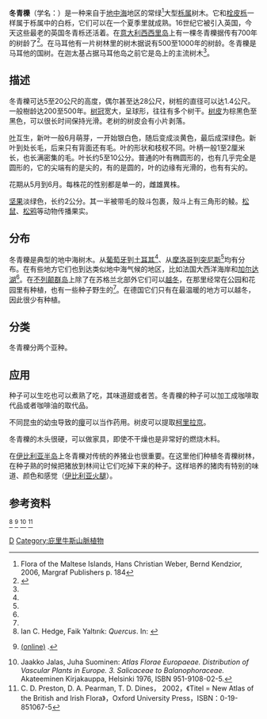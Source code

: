 {{Speciesbox 
| genus = Quercus
| species = ilex
| authority = Andr.
| image = Quercus_ilex_rotundifolia.jpg
| image_caption = 冬青櫟
| range_map = Quercus_ilex range.svg
| range_map_caption =  ''Q. ilex ilex''（绿色）、''Q. ilex rotundifolia''（橙色）
}}
'''冬青櫟'''（学名：{{lang|la|''Quercus ilex''}}）是一种来自于[[地中海|地中海]]地区的常绿<ref name="Maltese Islands 2006, p. 184">Flora of the Maltese Islands, Hans Christian Weber, Bernd Kendzior, 2006, Margraf Publishers p. 184</ref>大型[[栎属|栎属]]树木。它和[[栓皮栎|栓皮栎]]一样属于栎属中的白栎，它们可以在一个夏季里就成熟。16世纪它被引入英国，今天这些最老的英国冬青栎还活着。在[[意大利|意大利]][[西西里岛|西西里岛]]上有一棵冬青櫟据传有700年的树龄了<ref>{{Cite web |url=http://www.comunedimilo.ct.it/illecciosecolare.htm |title=存档副本 |accessdate=2014-05-03 |archive-date=2020-04-17 |archive-url=https://web.archive.org/web/20200417031837/http://www.comunedimilo.ct.it/illecciosecolare.htm |dead-url=no }}</ref>。在马耳他有一片树林里的树木据说有500至1000年的树龄。冬青櫟是马耳他的国树。在迦太基占据马耳他岛之前它是岛上的主流树木<ref name="Maltese Islands 2006, p. 184"/>。

==描述==
冬青櫟可达5至20公尺的高度，偶尔甚至达28公尺，树桩的直径可以达1.4公尺。一般樹龄达200至500年。[[树冠|树冠]]宽大，呈球形，往往有多个树干。[[树皮|树皮]]为棕黑色至黑色，可以很长时间保持光滑。老树的树皮会有小片剥落。

[[叶|叶]]互生，新叶一般6月萌芽，一开始银白色，随后变成淡黄色，最后成深绿色。新叶到处长毛，后来只有背面还有毛。叶的形状和枝杈不同。叶柄一般1至2厘米长，也长满密集的毛。叶长约5至10公分。普通的叶有椭圆形的，也有几乎完全是圆形的，它的尖端有的是尖的，有的是圆的，叶的边缘有光滑的，也有有尖的。

花期从5月到6月。每株花的性别都是单一的，雌雄異株。

[[坚果|坚果]]淡绿色，长约2公分。其一半被带毛的殼斗包裹，殼斗上有三角形的鲮。[[松鼠|松鼠]]、[[松鸦|松鸦]]等动物传播果实。

==分布==
冬青櫟是典型的地中海树木。从[[葡萄牙|葡萄牙]]到[[土耳其|土耳其]]<ref name = "FT7"/>、从[[摩洛哥|摩洛哥]]到[[突尼斯|突尼斯]]<ref name = "MCH3"/>均有分布。在有些地方它们也到达类似地中海气候的地区，比如法国大西洋海岸和[[加尔达湖|加尔达湖]]<ref name="AFE"/>。在[[不列颠群岛|不列颠群岛]]上除了在苏格兰北部外它们可以[[越冬|越冬]]，在那里经常在公园和花园里有种植，也有一些种子野生的<ref name = "Preston2002"/>。在德国它们只有在最温暖的地方可以越冬，因此很少有种植。

==分类==
冬青櫟分两个亚种。

==应用==
种子可以生吃也可以煮熟了吃，其味道甜或者苦。冬青櫟的种子可以加工成咖啡取代品或者咖啡油的取代品。

不同昆虫的幼虫导致的[[癭|癭]]可以当作药用。树皮可以提取[[柯里拉京|柯里拉京]]。

冬青櫟的木头很硬，可以做家具，即使不干燥也是非常好的燃烧木料。

在[[伊比利亚半岛|伊比利亚半岛]]上冬青櫟对传统的养猪业也很重要。在这里他们种植冬青櫟树林，在种子熟的时候把猪放到林间让它们吃掉下来的种子。这样培养的猪肉有特别的味道、颜色和感觉（[[伊比利亚火腿|伊比利亚火腿]]）。

==参考资料==
<references>
<ref name = "FT7">Ian C. Hedge, Faik Yaltırık: ''Quercus''. In: {{BibISBN|0852243960|Seite=660–683}}</ref>
<ref name = "MCH3">{{BibISBN|2827701537}} [http://ww2.bgbm.org/mcl/PTaxonDetail.asp?NameId=27455&PTRefFK=1275 (online)] {{Wayback|url=http://ww2.bgbm.org/mcl/PTaxonDetail.asp?NameId=27455&PTRefFK=1275 |date=20200915024514 }}.</ref>
<ref name="AFE">Jaakko Jalas, Juha Suominen: ''Atlas Florae Europaeae. Distribution of Vascular Plants in Europe. 3. Salicaceae to Balanophoraceae.'' Akateeminen Kirjakauppa, Helsinki 1976, ISBN 951-9108-02-5.</ref>
<ref name = "Preston2002">C. D. Preston, D. A. Pearman, T. D. Dines， 2002，《Titel = New Atlas of the British and Irish Flora》，Oxford University Press，ISBN：0-19-851067-5</ref>
</references>
{{Taxonbar|from=Q218155}}

[[Category:栎属|D]]
[[Category:庇里牛斯山脈植物|Category:庇里牛斯山脈植物]]